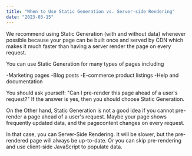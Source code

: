 ```yaml
---
title: "When to Use Static Generation vs. Server-side Rendering"
date: "2023-03-15"
---
```


We recommend using Static Generation (with and without data) whenever possible because your page can be built once and served by CDN which makes it much faster than having a server render the page on every request.

You can use Static Generation for many types of pages including

-Marketing pages
-Blog posts
-E-commerce product listings
-Help and documentation

You should ask yourself: "Can I pre-render this page ahead of a user's request?" If the answer is yes, then you should choose Static Generation.

On the Other hand, Static Generation is not a good idea if you cannot pre-render a page ahead of a user's request. Maybe your page shows frequently updated data, and the pagecontent changes on every request.

In that case, you can Server-Side Rendering. It will be slower, but the pre-rendered page will always be up-to-date. Or you can skip pre-rendering and use client-side JavaScript to populate data.